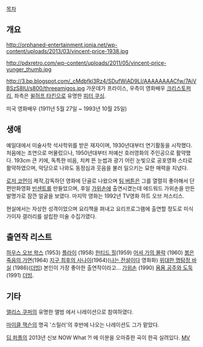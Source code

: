 [[목차]]

== 개요 ==

http://orphaned-entertainment.jonja.net/wp-content/uploads/2013/03/vincent-price-1938.jpg

http://pdxretro.com/wp-content/uploads/2011/05/vincent-price-yunger_thumb.jpg

http://3.bp.blogspot.com/_cMdbfkl3Rz4/SDufWiAD9LI/AAAAAAAACfw/7AiVBSzS8IU/s800/threeamigos.jpg
가운데가 프라이스, 우측이 영화배우 [[크리스토퍼 리]], 좌측은 [[윌허프 타킨]]으로 유명한 [[피터 쿠싱]].

미국 영화배우 (1911년 5월 27일 ~ 1993년 10월 25일)
 
== 생애 ==
예일대에서 미술사학 석사학위를 받은 재자이며, 1930년대부터 연기활동을 시작했다. 처음에는 조연으로 머물렀으나, 1950년대부터 저예산 호러영화의 주인공으로 활약했다. 193cm 큰 키에, 독특한 비음, 치켜 뜬 눈썹과 광기 어린 눈빛으로 공포영화 스타로 활약하였으며, 악당으로 나와도 동정심과 웃음을 불러 일으키는 묘한 매력을 지녔다.

[[로저 코먼]]이 제작,감독하던 영화에 단골로 나왔으며 [[팀 버튼]]은 그를 열렬히 좋아해서 단편만화영화 [[빈센트]]를 만들었으며, 후일 [[가위손]]에 출연시켰는데 에드워드 가위손을 만든 발명가로 잠깐 얼굴을 보였다. 마지막 영화는 1992년 TV영화 하트 오브 저스티스.

현실에서는 자상한 성격이었으며 요리책을 펴내고 요리프로그램에 출연할 정도로 미식가이자 갤러리를 설립한 미술 수집가였다.

== 출연작 리스트  ==
[[하우스 오브 왁스]] (1953)
[[플라이]] (1958)
[[헌티드 힐]](1959)
[[어셔 가의 몰락]] (1960)
[[붉은 죽음의 가면]](1964)
[[지구 최후의 사나이]](1964)([[나는 전설이다]] 영화화)
[[위대한 명탐정 바실]] (1986)([[더빙]]) 본인이 가장 좋아한 출연작이라고...
[[가위손]] (1990)
[[욤욤 공주와 도둑]](1991) [[더빙]].
== 기타 ==
[[앨리스 쿠퍼]]의 유명한 앨범 <Welcome to My Nightmare>에서 나레이션으로 참여하였다.

[[마이클 잭슨]]의 명곡 '스릴러'의 후반에 나오는 나레이션도 그가 맡았다.

[[딥 퍼플]]의 2013년 신보 NOW What ?! 에 이분을 오마쥬한 곡이 한곡 실려있다. [http://www.youtube.com/watch?v=BEWYRRaxFhU MV]
